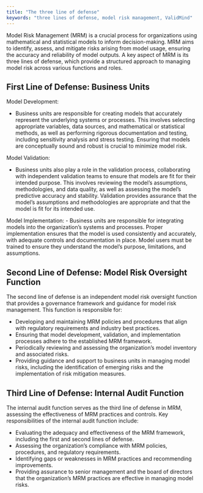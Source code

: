 ```yaml
---
title: "The three line of defense"
keywords: "three lines of defense, model risk management, ValidMind"
---
```


Model Risk Management (MRM) is a crucial process for organizations using mathematical and statistical models to inform decision-making. MRM aims to identify, assess, and mitigate risks arising from model usage, ensuring the accuracy and reliability of model outputs. A key aspect of MRM is its three lines of defense, which provide a structured approach to managing model risk across various functions and roles.

## First Line of Defense: Business Units

Model Development:

- Business units are responsible for creating models that accurately represent the underlying systems or processes. This involves selecting appropriate variables, data sources, and mathematical or statistical methods, as well as performing rigorous documentation and testing, including sensitivity analysis and stress testing. Ensuring that models are conceptually sound and robust is crucial to minimize model risk.

Model Validation:

- Business units also play a role in the validation process, collaborating with independent validation teams to ensure that models are fit for their intended purpose. This involves reviewing the model's assumptions, methodologies, and data quality, as well as assessing the model's predictive accuracy and stability. Validation provides assurance that the model's assumptions and methodologies are appropriate and that the model is fit for its intended use.

Model Implementation:
- Business units are responsible for integrating models into the organization's systems and processes. Proper implementation ensures that the model is used consistently and accurately, with adequate controls and documentation in place. Model users must be trained to ensure they understand the model's purpose, limitations, and assumptions.

## Second Line of Defense: Model Risk Oversight Function

The second line of defense is an independent model risk oversight function that provides a governance framework and guidance for model risk management. This function is responsible for:

- Developing and maintaining MRM policies and procedures that align with regulatory requirements and industry best practices.
- Ensuring that model development, validation, and implementation processes adhere to the established MRM framework.
- Periodically reviewing and assessing the organization's model inventory and associated risks.
- Providing guidance and support to business units in managing model risks, including the identification of emerging risks and the implementation of risk mitigation measures.

## Third Line of Defense: Internal Audit Function

The internal audit function serves as the third line of defense in MRM, assessing the effectiveness of MRM practices and controls. Key responsibilities of the internal audit function include:

- Evaluating the adequacy and effectiveness of the MRM framework, including the first and second lines of defense.
- Assessing the organization's compliance with MRM policies, procedures, and regulatory requirements.
- Identifying gaps or weaknesses in MRM practices and recommending improvements.
- Providing assurance to senior management and the board of directors that the organization's MRM practices are effective in managing model risks.
